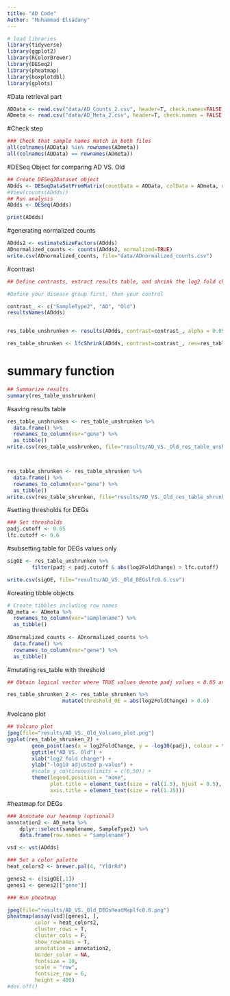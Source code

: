 ---
title: "AD Code"
Author: "Muhammad Elsadany"
---


```{r}
# load libraries
library(tidyverse)
library(ggplot2)
library(RColorBrewer)
library(DESeq2)
library(pheatmap)
library(boxplotdbl)
library(gplots)
```



#Data retrieval part
```{r}
ADData <- read.csv("data/AD_Counts_2.csv", header=T, check.names=FALSE, row.names=1)
ADmeta <- read.csv("data/AD_Meta_2.csv", header=T, check.names = FALSE,  row.names=1)
```


#Check step
```{r}

### Check that sample names match in both files
all(colnames(ADData) %in% rownames(ADmeta))
all(colnames(ADData) == rownames(ADmeta))

```



#DESeq Object for comparing AD VS. Old
```{r}
## Create DESeq2Dataset object
ADdds <- DESeqDataSetFromMatrix(countData = ADData, colData = ADmeta, design = ~ SampleType2)
#View(counts(ADdds))
## Run analysis
ADdds <- DESeq(ADdds)
```



```{r}
print(ADdds)

```



#generating normalized counts
```{r}
ADdds2 <- estimateSizeFactors(ADdds)
ADnormalized_counts <- counts(ADdds2, normalized=TRUE)
write.csv(ADnormalized_counts, file="data/ADnormalized_counts.csv")

```


#contrast
```{r}
## Define contrasts, extract results table, and shrink the log2 fold changes

#Define your disease group first, then your control 

contrast_ <- c("SampleType2", "AD", "Old")
resultsNames(ADdds)


res_table_unshrunken <- results(ADdds, contrast=contrast_, alpha = 0.05, lfcThreshold = 0.6)

res_table_shrunken <- lfcShrink(ADdds, contrast=contrast_, res=res_table_unshrunken, type="ashr")

```


# summary function

```{r}
## Summarize results
summary(res_table_unshrunken)

```

#saving results table
```{r}
res_table_unshrunken <- res_table_unshrunken %>%
  data.frame() %>%
  rownames_to_column(var="gene") %>% 
  as_tibble()
write.csv(res_table_unshrunken, file="results/AD_VS._Old_res_table_unshrunken_withoutlfcThreshold.csv")



res_table_shrunken <- res_table_shrunken %>%
  data.frame() %>%
  rownames_to_column(var="gene") %>% 
  as_tibble()
write.csv(res_table_shrunken, file="results/AD_VS._Old_res_table_shrunken_withoutlfcThreshold.csv")

```





#setting thresholds for DEGs
```{r}
### Set thresholds
padj.cutoff <- 0.05
lfc.cutoff <- 0.6

```


#subsetting table for DEGs values only
```{r}
sigOE <- res_table_unshrunken %>%
        filter(padj < padj.cutoff & abs(log2FoldChange) > lfc.cutoff)

write.csv(sigOE, file="results/AD_VS._Old_DEGslfc0.6.csv")
```









#creating tibble objects 
```{r}
# Create tibbles including row names
AD_meta <- ADmeta %>% 
  rownames_to_column(var="samplename") %>% 
  as_tibble()
        
ADnormalized_counts <- ADnormalized_counts %>% 
  data.frame() %>%
  rownames_to_column(var="gene") %>% 
  as_tibble()

```






#mutating res_table with threshold
```{r}
## Obtain logical vector where TRUE values denote padj values < 0.05 and fold change > 0 in either direction

res_table_shrunken_2 <- res_table_shrunken %>% 
                  mutate(threshold_OE = abs(log2FoldChange) > 0.6)

```

#volcano plot
```{r}
## Volcano plot
jpeg(file="results/AD_VS._Old_Volcano_plot.png")
ggplot(res_table_shrunken_2) +
        geom_point(aes(x = log2FoldChange, y = -log10(padj), colour = threshold_OE)) +
        ggtitle("AD VS. Old") +
        xlab("log2 fold change") + 
        ylab("-log10 adjusted p-value") +
        #scale_y_continuous(limits = c(0,50)) +
        theme(legend.position = "none",
              plot.title = element_text(size = rel(1.5), hjust = 0.5),
              axis.title = element_text(size = rel(1.25)))  


```







#heatmap for DEGs
```{r}
### Annotate our heatmap (optional)
annotation2 <- AD_meta %>% 
	dplyr::select(samplename, SampleType2) %>% 
	data.frame(row.names = "samplename")

vsd <- vst(ADdds)

### Set a color palette
heat_colors2 <- brewer.pal(4, "YlOrRd")

genes2 <- c(sigOE[,1])
genes1 <- genes2[["gene"]]

### Run pheatmap

jpeg(file="results/AD_VS._Old_DEGsHeatMaplfc0.6.png")
pheatmap(assay(vsd)[genes1, ],
         color = heat_colors2, 
         cluster_rows = T, 
         cluster_cols = F,
         show_rownames = T,
         annotation = annotation2, 
         border_color = NA, 
         fontsize = 10, 
         scale = "row", 
         fontsize_row = 6, 
         height = 400)
#dev.off()

```












